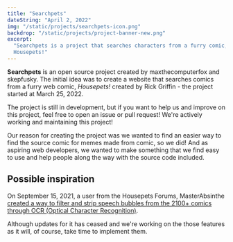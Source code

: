 ```yaml
---
title: "Searchpets"
dateString: "April 2, 2022"
img: "/static/projects/searchpets-icon.png"
backdrop: "/static/projects/project-banner-new.png"
excerpt:
  "Searchpets is a project that searches characters from a furry comic,
  Housepets!"
---
```


<SEOHead title={title} description={excerpt} />

<ProjectHeader title={title} dateString={dateString} img={img} />

**Searchpets** is an open source project created by maxthecomputerfox and
skepfusky. The initial idea was to create a website that searches comics from a
furry web comic, _Housepets!_ created by Rick Griffin - the project started at
March 25, 2022.

The project is still in development, but if you want to help us and improve on
this project, feel free to open an issue or pull request! We're actively working
and maintaining this project!

Our reason for creating the project was we wanted to find an easier way to find
the source comic for memes made from comic, so we did! And as aspiring web
developers, we wanted to make something that we find easy to use and help people
along the way with the source code included.

## Possible inspiration

On September 15, 2021, a user from the Housepets Forums, MasterAbsinthe
[created a way to filter and strip speech bubbles from the 2100+ comics through OCR (Optical Character Recognition)](https://www.housepetscomic.com/forums/viewtopic.php?f=13&t=5434&p=938783&hilit=search+engine#p938783).

Although updates for it has ceased and we're working on the those features as it
will, of course, take time to implement them.
